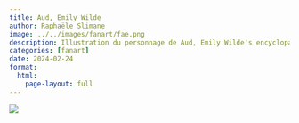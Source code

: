 ```yaml
---
title: Aud, Emily Wilde
author: Raphaële Slimane
image: ../../images/fanart/fae.png
description: Illustration du personnage de Aud, Emily Wilde's encyclopaedia of faeries, Heather Fawcett
categories: [fanart]
date: 2024-02-24
format:
  html:
    page-layout: full
---
```


![](../../images/fanart/fae.png)

